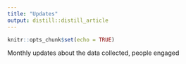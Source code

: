 ```yaml
---
title: "Updates"
output: distill::distill_article
---
```


```r
knitr::opts_chunk$set(echo = TRUE)
```

Monthly updates about the data collected, people engaged

